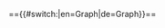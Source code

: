 =={{#switch:{{USERLANGUAGECODE}}|en=Graph|de=Graph}}==
<div style="width: 100%;" class="InteractiveSemanticGraph" data-config='{ "root":"{{FULLPAGENAME}}", "properties":["Subcategory of","-Subcategory of","HasUtf8Icon"], "permalink":true, "depth":2, "edit": true, "edge_labels": false}'></div>
<br>
<br>
